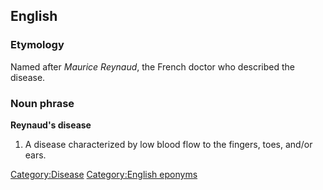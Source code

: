 ==English==

===Etymology===
Named after ''Maurice Reynaud'', the French doctor who described the disease.

===Noun phrase===
'''Reynaud's disease'''

#A disease characterized by low blood flow to the fingers, toes, and/or ears.
[[Category:Disease]][[Category:English eponyms]]